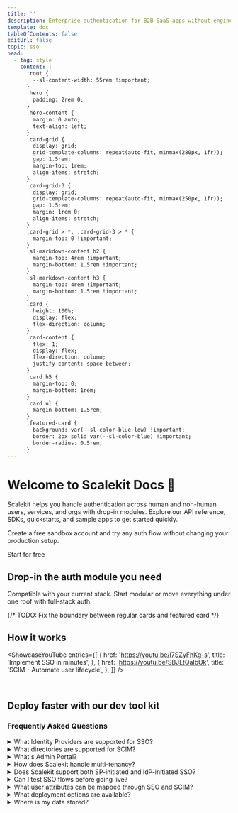 ```yaml
---
title: ''
description: Enterprise authentication for B2B SaaS apps without engineering overhead
template: doc
tableOfContents: false
editUrl: false
topic: sso
head:
  - tag: style
    content: |
      :root {
        --sl-content-width: 55rem !important;
      }
      .hero {
        padding: 2rem 0;
      }
      .hero-content {
        margin: 0 auto;
        text-align: left;
      }
      .card-grid {
        display: grid;
        grid-template-columns: repeat(auto-fit, minmax(280px, 1fr));
        gap: 1.5rem;
        margin-top: 1rem;
        align-items: stretch;
      }
      .card-grid-3 {
        display: grid;
        grid-template-columns: repeat(auto-fit, minmax(250px, 1fr));
        gap: 1.5rem;
        margin: 1rem 0;
        align-items: stretch;
      }
      .card-grid > *, .card-grid-3 > * {
        margin-top: 0 !important;
      }
      .sl-markdown-content h2 {
        margin-top: 4rem !important;
        margin-bottom: 1.5rem !important;
      }
      .sl-markdown-content h3 {
        margin-top: 4rem !important;
        margin-bottom: 1.5rem !important;
      }
      .card {
        height: 100%;
        display: flex;
        flex-direction: column;
      }
      .card-content {
        flex: 1;
        display: flex;
        flex-direction: column;
        justify-content: space-between;
      }
      .card h5 {
        margin-top: 0;
        margin-bottom: 1rem;
      }
      .card ul {
        margin-bottom: 1.5rem;
      }
      .featured-card {
        background: var(--sl-color-blue-low) !important;
        border: 2px solid var(--sl-color-blue) !important;
        border-radius: 0.5rem;
      }
---
```



<div class="hero-content">

# Welcome to Scalekit Docs 👋

Scalekit helps you handle authentication across human and non-human users, services, and orgs with drop-in modules. Explore our API reference, SDKs, quickstarts, and sample apps to get started quickly.

Create a free sandbox account and try any auth flow without changing your production setup.

<LinkButton href="https://app.scalekit.com/ws/signup" variant="primary">
  Start for free
</LinkButton>

</div>

## Drop-in the auth module you need

Compatible with your current stack. Start modular or move everything under one roof with full-stack auth.

<div class="card-grid">

<LinkCard
  title="🔐 Add enterprise SSO"
  href="/sso/quickstart/"
  description="Support both SAML and OIDC flows for any IdPs your customers bring."
/>

<LinkCard
  title="⚙️ Enable SCIM provisioning"
  href="/directory/scim/quickstart/"
  description="Automatically sync users, roles, and access controls from any customer directory."
/>

<LinkCard
  title="🔑 Go passwordless"
  href="/guides/passwordless/overview/"
  description="Offer modern auth methods like magic links, passkeys, OTPs, and MFA."
/>

<LinkCard
  title="🔧 Add MCP Auth"
  href="/guides/mcp/overview/"
  description="Ship MCP servers with OAuth 2.1 built-in including Dynamic Client Registration, PKCE, and scoped token issuance."
/>

<LinkCard
  title="🔗 Add API Auth"
  href="/m2m/quickstart/"
  description="Protect your APIs with user and service principals or scoped tokens using secure OAuth flows."
/>

{/* TODO: Fix the boundary between regular cards and featured card */}

<div class="featured-card">
<LinkCard
  title="🎯 Or, let us handle your complete auth stack"
  href="/social-logins/quickstart/"
  description="Manage users, session lifecycles, and login states across apps. Activate full stack auth →"
/>
</div>
</div>

<h2>How it works</h2>

<ShowcaseYouTube
  entries={[
    {
      href: 'https://youtu.be/I7SZyFhKg-s',
      title: 'Implement SSO in minutes',
    },
    {
      href: 'https://youtu.be/SBJLtQaIbUk',
      title: 'SCIM - Automate user lifecycle',
    },
  ]}
/>

<br />

## Deploy faster with our dev tool kit

<div class="card-grid">

<LinkCard
  title="📚 Browse SDKs"
  href="https://docs.scalekit.com/dev-kit/"
  description="Node.js, Go, Python, Java, .NET"
/>

<LinkCard
  title="🔗 Go to API reference"
  href="https://docs.scalekit.com/apis"
  description="Authenticate your requests, Organizations API, Users API, Directory API, Connections API"
/>

<LinkCard
  title="📱 Try our sample apps"
  href="https://github.com/orgs/scalekit-developers/repositories"
  description="Explore prebuilt apps for different auth flows"
/>

<LinkCard
  title="📮 Postman collections"
  href="https://github.com/scalekit-developers/api-collections"
  description="Ready-to-use API collections for testing SSO, SCIM, and user management endpoints"
/>



</div>


<h3>Frequently Asked Questions</h3>

<details>
<summary>What Identity Providers are supported for SSO?</summary>

SSO includes native, prebuilt integrations with all identity providers including Okta, Entra ID (Azure AD), JumpCloud, Google SSO, and more. Works out-of-box with SAML and OIDC.
</details>

<details>
<summary>What directories are supported for SCIM?</summary>

Scalekit provides a single API with a unified data format for multi-directory integration. SCIM solution includes corporate directories and HRMS systems like Okta, Azure AD, Rippling, Google Workspace, and more. For directories that do not offer native SCIM support, we provide batch APIs for user provisioning.
</details>

<details>
<summary>What's Admin Portal?</summary>

Admin Portal enables your customers to self-serve manage SSO and SCIM configurations, thus reducing engineering and support overhead for your team. Using Admin Portal, IT admins (in your customers' organizations) can set up authentication connections, test SSO flows, map custom user attributes, and more. The portal can be embedded into your app with a fully branded UI or shared as a standalone link.
</details>

<details>
<summary>How does Scalekit handle multi-tenancy?</summary>

Scalekit is designed with native multi-tenancy and follows organization-first data model. Each organization in your app can have its own authentication policies, SSO/SCIM configuration—without requiring custom code.
</details>

<details>
<summary>Does Scalekit support both SP-initiated and IdP-initiated SSO?</summary>

Yes, we support both SP-initiated and IdP-initiated SSO flows for seamless enterprise authentication.
</details>

<details>
<summary>Can I test SSO flows before going live?</summary>

Yes, Scalekit provides a built-in IdP Simulator to validate SSO flows in a sandbox environment without affecting production. No real IdP accounts are needed. Test real-world edge cases and simulate error scenarios before deployment.
</details>

<details>
<summary>What user attributes can be mapped through SSO and SCIM?</summary>

Scalekit supports both default and custom attributes. You can define custom attributes and roles in your app and map them from identity providers (SSO) and directories (SCIM). This is a self-serve configuration, manageable by both your team and your customers.
</details>

<details>
<summary>What deployment options are available?</summary>

Scalekit is a multi-tenant auth platform hosted on public cloud infrastructure. Each of your workspace and environment is logically isolated, ensuring strict data security and access controls.
</details>

<details>
<summary>Where is my data stored?</summary>

Currently, our data centers are hosted in the **US region**, and we use Google Cloud Platform (GCP) as our cloud provider.

We have a robust security and compliance posture:
- **SOC 2 & ISO 27001**: Scalekit is a SOC 2 and ISO 27001 compliant authentication provider.
- **GDPR**: We are GDPR compliant, utilizing Standard Contractual Clauses (SCCs) to ensure data protection. This allows us to successfully support customers from the EU region.
- **No PII Storage**: We only persist configuration and metadata. As part of our solution, we **do not store any user or PII information** in our persistent database stores.
- **Log Retention**: All access and authentication logs are stored for only 30 days and are automatically purged on a rolling 30-day basis.

For more details, please see our additional resources:
- [Security & Trust Center](https://www.scalekit.com/trust-center)
- [Data Processing Agreement (DPA)](https://www.scalekit.com/legal/data-processing-agreement)
- [Privacy Policy](https://www.scalekit.com/legal/privacy-policy)

</details>

<Footer />
